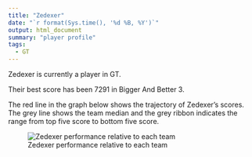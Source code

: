 ```yaml
---
title: "Zedexer"
date: "`r format(Sys.time(), '%d %B, %Y')`"
output: html_document
summary: "player profile"
tags:
  - GT
---
```


Zedexer is currently a player in GT.

Their best score has been 7291 in Bigger And Better 3.

The red line in the graph below shows the trajectory of Zedexer's scores. The grey line shows the team median and the grey ribbon indicates the range from top five score to bottom five score.

![Zedexer performance relative to each team](Zedexer.jpg)
